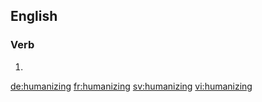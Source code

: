 ==English==

===Verb===
{{head|en}}

# {{present participle of|humanize}}

[[de:humanizing]]
[[fr:humanizing]]
[[sv:humanizing]]
[[vi:humanizing]]
